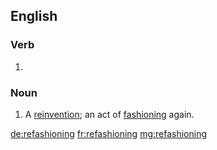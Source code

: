 ==English==

===Verb===
{{head|en}}

# {{present participle of|refashion|lang=en}}

===Noun===
{{en-noun}}
# A [[reinvention]]; an act of [[fashioning]] again.

[[de:refashioning]]
[[fr:refashioning]]
[[mg:refashioning]]